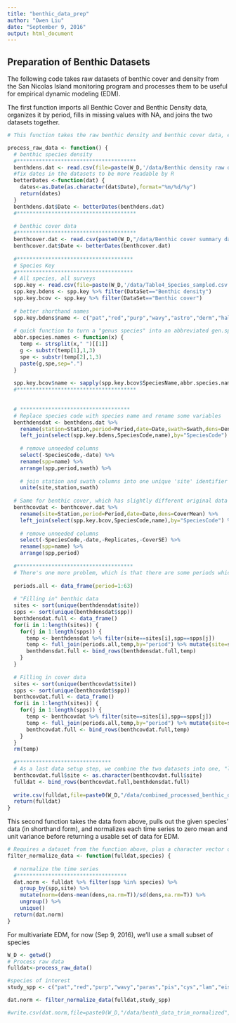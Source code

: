 ```yaml
---
title: "benthic_data_prep"
author: "Owen Liu"
date: "September 9, 2016"
output: html_document
---
```

## Preparation of Benthic Datasets

The following code takes raw datasets of benthic cover and density from the San Nicolas Island monitoring program and processes them to be useful for empirical dynamic modeling (EDM).

The first function imports all Benthic Cover and Benthic Density data, organizes it by period, fills in missing values with NA, and joins the two datasets together.

```r
# This function takes the raw benthic density and benthic cover data, edits the species names, fills in missing values to create complete timeseries, and joins the datasets into long form. Obviously requires the data to be in the correct folders relative to the working directory.

process_raw_data <- function() {
  # benthic species density
  #**************************************
  benthdens.dat <- read.csv(file=paste(W_D,'/data/Benthic density raw data.csv',sep=''))
  #fix dates in the datasets to be more readable by R
  betterDates <-function(dat) {
    dates<-as.Date(as.character(dat$Date),format="%m/%d/%y")
    return(dates)
  }
  benthdens.dat$Date <- betterDates(benthdens.dat)
  #**************************************
  
  # benthic cover data
  #**************************************
  benthcover.dat <- read.csv(paste0(W_D,"/data/Benthic cover summary data.csv"))
  benthcover.dat$Date <- betterDates(benthcover.dat)
  
  #*************************************
  # Species Key
  #*************************************
  # All species, all surveys
  spp.key <- read.csv(file=paste(W_D,'/data/Table4_Species_sampled.csv',sep=''),stringsAsFactors = F)   
  spp.key.bdens <- spp.key %>% filter(DataSet=="Benthic density")
  spp.key.bcov <- spp.key %>% filter(DataSet=="Benthic cover")
  
  # better shorthand names
  spp.key.bdens$name <- c("pat","red","purp","wavy","astro","derm","halc","halr","limp","paras","pis","pyc","cys","lam","ymac","youn","eis","pter","mac")
  
  # quick function to turn a "genus species" into an abbreviated gen.spe identifier
  abbr.species.names <- function(x) {
    temp <- strsplit(x," ")[[1]]
    g <- substr(temp[1],1,3)
    spe <- substr(temp[2],1,3)
    paste(g,spe,sep=".")
  }
  
  spp.key.bcov$name <- sapply(spp.key.bcov$SpeciesName,abbr.species.names)
  #**************************************
  
  
  # ***********************************
  # Replace species code with species name and rename some variables
  benthdensdat <- benthdens.dat %>%
    rename(station=Station,period=Period,date=Date,swath=Swath,dens=Density) %>%
    left_join(select(spp.key.bdens,SpeciesCode,name),by="SpeciesCode") %>%
    
    # remove unneeded columns
    select(-SpeciesCode,-date) %>%
    rename(spp=name) %>%
    arrange(spp,period,swath) %>%
    
    # join station and swath columns into one unique 'site' identifier
    unite(site,station,swath)
  
  # Same for benthic cover, which has slightly different original data structure
  benthcovdat <- benthcover.dat %>%
    rename(site=Station,period=Period,date=Date,dens=CoverMean) %>%
    left_join(select(spp.key.bcov,SpeciesCode,name),by="SpeciesCode") %>%
    
    # remove unneeded columns
    select(-SpeciesCode,-date,-Replicates,-CoverSE) %>%
    rename(spp=name) %>%
    arrange(spp,period)
  
  #*************************************
  # There's one more problem, which is that there are some periods which were not sampled. It's better to make those values NAs in the data than just skipping over time periods.  This set of code expands the timeseries for each site/species to include NA density values for missing survey times.
  
  periods.all <- data_frame(period=1:63)
  
  # "Filling in" benthic data
  sites <- sort(unique(benthdensdat$site))
  spps <- sort(unique(benthdensdat$spp))
  benthdensdat.full <- data_frame()
  for(i in 1:length(sites)) {
    for(j in 1:length(spps)) {
      temp <- benthdensdat %>% filter(site==sites[i],spp==spps[j])
      temp <- full_join(periods.all,temp,by="period") %>% mutate(site=sites[i],spp=spps[j])
      benthdensdat.full <- bind_rows(benthdensdat.full,temp)
    }
  }
  
  # Filling in cover data
  sites <- sort(unique(benthcovdat$site))
  spps <- sort(unique(benthcovdat$spp))
  benthcovdat.full <- data_frame()
  for(i in 1:length(sites)) {
    for(j in 1:length(spps)) {
      temp <- benthcovdat %>% filter(site==sites[i],spp==spps[j])
      temp <- full_join(periods.all,temp,by="period") %>% mutate(site=sites[i],spp=spps[j])
      benthcovdat.full <- bind_rows(benthcovdat.full,temp)
    }
  }
  rm(temp)
  
  #******************************
  # As a last data setup step, we combine the two datasets into one, "longform" data
  benthcovdat.full$site <- as.character(benthcovdat.full$site)
  fulldat <- bind_rows(benthcovdat.full,benthdensdat.full)
  
  write.csv(fulldat,file=paste0(W_D,"/data/combined_processed_benthic_data.csv"))
  return(fulldat)
}
```

This second function takes the data from above, pulls out the given species' data (in shorthand form), and normalizes each time series to zero mean and unit variance before returning a usable set of data for EDM.

```r
# Requires a dataset from the function above, plus a character vector of species.
filter_normalize_data <- function(fulldat,species) {
  
  # normalize the time series
  #***********************************
  dat.norm <- fulldat %>% filter(spp %in% species) %>%
    group_by(spp,site) %>%
    mutate(norm=(dens-mean(dens,na.rm=T))/sd(dens,na.rm=T)) %>%
    ungroup() %>%
    unique()
  return(dat.norm)
}
```

For multivariate EDM, for now (Sep 9, 2016), we'll use a small subset of species

```r
W_D <- getwd()
# Process raw data
fulldat<-process_raw_data()

#species of interest
study_spp <- c("pat","red","purp","wavy","paras","pis","cys","lam","eis","pter","mac","ymac")

dat.norm <- filter_normalize_data(fulldat,study_spp)

#write.csv(dat.norm,file=paste0(W_D,"/data/benth_data_trim_normalized",Sys.Date(),".csv"),row.names = F)
```
